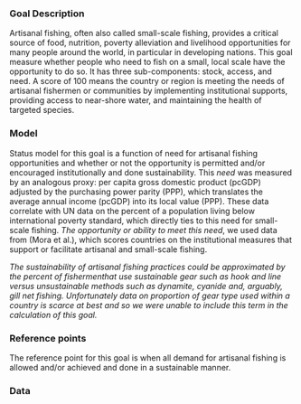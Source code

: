 ### Goal Description

Artisanal fishing, often also called small-scale fishing, provides a critical source of food, nutrition, poverty alleviation and livelihood opportunities for many people around the world, in particular in developing nations. This goal measure whether people who need to fish on a small, local scale have the opportunity to do so. It has three sub-components: stock, access, and need. A score of 100 means the country or region is meeting the needs of artisanal fishermen or communities by implementing institutional supports, providing access to near-shore water, and maintaining the health of targeted species. 

### Model  

Status model for this goal is a function of need for artisanal fishing opportunities and whether or not
the opportunity is permitted and/or encouraged institutionally and done sustainability. This _need_ was measured by an analogous proxy: per capita gross domestic product (pcGDP) adjusted by the purchasing power parity (PPP), which translates the average annual income (pcGDP) into its local value (PPP). These data correlate with UN data on the percent of a population living below international poverty standard, which directly ties to this need for small-scale fishing. _The opportunity or ability to meet this need_, we used data from (Mora et al.), which scores countries on the institutional measures that support or facilitate artisanal and small-scale fishing. 

_The sustainability of artisanal fishing practices could be approximated by the percent of fishermenthat use sustainable gear such as hook and line versus unsustainable methods such as dynamite, cyanide and, arguably, gill net fishing. Unfortunately data on proportion of gear type used within a country is scarce at best and so we were unable to include this term in the calculation of this goal._
 

### Reference points 

The reference point for this goal is when all demand for artisanal fishing is allowed and/or achieved and done in a sustainable manner.

### Data



